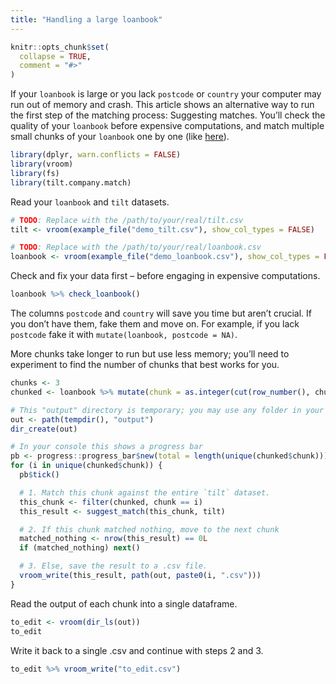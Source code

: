 ```yaml
---
title: "Handling a large loanbook"
---
```


```r
knitr::opts_chunk$set(
  collapse = TRUE,
  comment = "#>"
)
```

If your `loanbook` is large or you lack `postcode` or `country` your computer
may run out of memory and crash. This article shows an alternative way to run
the first step of the matching process: Suggesting matches. You'll check the
quality of your `loanbook` before expensive computations, and match multiple
small chunks of your `loanbook` one by one (like
[here](https://rmi-pacta.github.io/r2dii.match/articles/chunk-your-data.html)).

```r
library(dplyr, warn.conflicts = FALSE)
library(vroom)
library(fs)
library(tilt.company.match)
```

Read your `loanbook` and `tilt` datasets.

```r
# TODO: Replace with the /path/to/your/real/tilt.csv
tilt <- vroom(example_file("demo_tilt.csv"), show_col_types = FALSE)

# TODO: Replace with the /path/to/your/real/loanbook.csv
loanbook <- vroom(example_file("demo_loanbook.csv"), show_col_types = FALSE)
```

Check and fix your data first -- before engaging in expensive computations.

```r
loanbook %>% check_loanbook()
```

The columns `postcode` and `country` will save you time but aren't crucial. If
you don't have them, fake them and move on. For example, if you lack `postcode`
fake it with `mutate(loanbook, postcode = NA)`.

More chunks take longer to run but use less memory; you'll need to experiment to
find the number of chunks that best works for you.

```r
chunks <- 3
chunked <- loanbook %>% mutate(chunk = as.integer(cut(row_number(), chunks)))

# This "output" directory is temporary; you may use any folder in your computer
out <- path(tempdir(), "output")
dir_create(out)

# In your console this shows a progress bar
pb <- progress::progress_bar$new(total = length(unique(chunked$chunk)))
for (i in unique(chunked$chunk)) {
  pb$tick()

  # 1. Match this chunk against the entire `tilt` dataset.
  this_chunk <- filter(chunked, chunk == i)
  this_result <- suggest_match(this_chunk, tilt)

  # 2. If this chunk matched nothing, move to the next chunk
  matched_nothing <- nrow(this_result) == 0L
  if (matched_nothing) next()

  # 3. Else, save the result to a .csv file.
  vroom_write(this_result, path(out, paste0(i, ".csv")))
}
```

Read the output of each chunk into a single dataframe.

```r
to_edit <- vroom(dir_ls(out))
to_edit
```

Write it back to a single .csv and continue with steps 2 and 3.

```r
to_edit %>% vroom_write("to_edit.csv")
```



